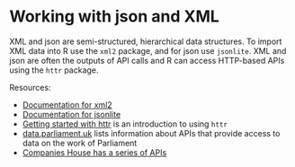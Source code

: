 
# Working with json and XML

XML and json are semi-structured, hierarchical data structures. To import XML data into R use the `xml2` package, and for json use `jsonlite`. XML and json are often the outputs of API calls and R can access HTTP-based APIs using the `httr` package.


Resources:

* [Documentation for xml2](https://github.com/r-lib/xml2)
* [Documentation for jsonlite](https://cran.r-project.org/web/packages/jsonlite/vignettes/json-mapping.pdf)
* [Getting started with httr](https://cran.r-project.org/web/packages/httr/vignettes/quickstart.html) is an introduction to using `httr`
* [data.parliament.uk](http://www.data.parliament.uk/) lists information about APIs that provide access to data on the work of Parliament
* [Companies House has a series of APIs](https://developer.companieshouse.gov.uk/api/docs/)